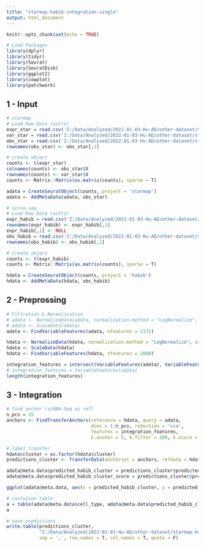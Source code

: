 ```yaml
---
title: "starmap-habib-integration-single"
output: html_document
---
```


```r
knitr::opts_chunk$set(echo = TRUE)
```

```r
# Load Packages
library(dplyr)
library(tidyr)
library(Seurat)
library(SeuratDisk)
library(ggplot2)
library(cowplot)
library(patchwork)
```

## 1 - Input
```r
# starmap
# Load Raw Data (astro)
expr_star = read.csv('Z:/Data/Analyzed/2022-01-03-Hu-AD/other-dataset/starmap-habib/expr_corrected.csv', header = F)
var_star = read.csv('Z:/Data/Analyzed/2022-01-03-Hu-AD/other-dataset/starmap-habib/var.csv')
obs_star = read.csv('Z:/Data/Analyzed/2022-01-03-Hu-AD/other-dataset/starmap-habib/obs.csv', )
rownames(obs_star) <- obs_star[,1]

# create object
counts <- t(expr_star)
colnames(counts) <- obs_star$X
rownames(counts) <- var_star$X
counts <- Matrix::Matrix(as.matrix(counts), sparse = T)

adata = CreateSeuratObject(counts, project = 'starmap')
adata <- AddMetaData(adata, obs_star)
```

```r
# scrna-seq
# Load Raw Data (astro)
expr_habib = read.csv('Z:/Data/Analyzed/2022-01-03-Hu-AD/other-dataset/starmap-habib/daa-shared-genes.csv', header = T)
rownames(expr_habib) <- expr_habib[,1]
expr_habib[,1] <- NULL
obs_habib = read.csv('Z:/Data/Analyzed/2022-01-03-Hu-AD/other-dataset/starmap-habib/daa-shared-genes-obs.csv', )
rownames(obs_habib) <- obs_habib[,1]

# create object
counts <- t(expr_habib)
counts <- Matrix::Matrix(as.matrix(counts), sparse = T)

hdata = CreateSeuratObject(counts, project = 'habib')
hdata <- AddMetaData(hdata, obs_habib)
```

## 2 - Preprossing

```r
# Filtration & Normalization
# adata <- NormalizeData(adata, normalization.method = "LogNormalize", scale.factor = median(adata$n_counts))
# adata <- ScaleData(adata)
adata <- FindVariableFeatures(adata, nfeatures = 2171)

hdata <- NormalizeData(hdata, normalization.method = "LogNormalize", scale.factor = median(hdata$nCount_RNA))
hdata <- ScaleData(hdata)
hdata <- FindVariableFeatures(hdata, nfeatures = 2000)

```

```r
integration_features = intersect(VariableFeatures(adata), VariableFeatures(hdata))
# integration_features = VariableFeatures(adata)
length(integration_features)
```

## 3 - Integration 

```r
# find anchor (scRNA-Seq as ref)
n_pcs = 15
anchors <- FindTransferAnchors(reference = hdata, query = adata, 
                               dims = 1:n_pcs, reduction = 'cca', 
                               features = integration_features, 
                               k.anchor = 5, k.filter = 200, k.score = 50)

```

```r
# label transfer
hdata$cluster = as.factor(hdata$cluster)
predictions_cluster <- TransferData(anchorset = anchors, refdata = hdata$cluster, dims = 1:n_pcs, weight.reduction = 'cca')

adata@meta.data$predicted_habib_cluster = predictions_cluster$predicted.id
adata@meta.data$predicted_habib_cluster_score = predictions_cluster$prediction.score.max

ggplot(adata@meta.data, aes(x = predicted_habib_cluster, y = predicted_habib_cluster_score)) + geom_boxplot(fill = "orange") + theme(axis.text.x = element_text(angle = 45, size = 10, vjust = 0.5))

# confusion table
a = table(adata@meta.data$cell_type, adata@meta.data$predicted_habib_cluster)
a
```

```r
# save predictions
write.table(predictions_cluster,
            "Z:/Data/Analyzed/2022-01-03-Hu-AD/other-dataset/starmap-habib/predicted_habib_cluster.csv", 
            sep = ',', row.names = T, col.names = T, quote = F)
```

